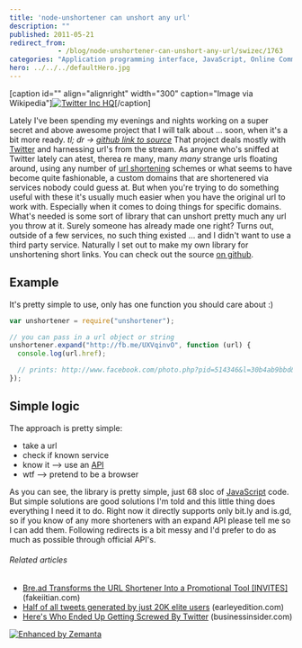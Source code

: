 ```yaml
---
title: 'node-unshortener can unshort any url'
description: ""
published: 2011-05-21
redirect_from: 
            - /blog/node-unshortener-can-unshort-any-url/swizec/1763
categories: "Application programming interface, JavaScript, Online Communities, Twitter, Uncategorized, URL shortening"
hero: ../../../defaultHero.jpg
---
```


\[caption id="" align="alignright" width="300" caption="Image via Wikipedia"][![Twitter Inc HQ](http://upload.wikimedia.org/wikipedia/commons/thumb/b/b3/Twitter_Inc_HQ.jpg/300px-Twitter_Inc_HQ.jpg "Twitter Inc HQ")](http://commons.wikipedia.org/wiki/File:Twitter_Inc_HQ.jpg)\[/caption]

Lately I've been spending my evenings and nights working on a super secret and above awesome project that I will talk about ... soon, when it's a bit more ready. _tl; dr -> [github link to source](https://github.com/Swizec/node-unshortener)_ That project deals mostly with [Twitter](http://twitter.com "Twitter") and harnessing url's from the stream. As anyone who's sniffed at Twitter lately can atest, therea re many, many _many_ strange urls floating around, using any number of [url shortening](http://en.wikipedia.org/wiki/URL_shortening "URL shortening") schemes or what seems to have become quite fashionable, a custom domains that are shortenered via services nobody could guess at. But when you're trying to do something useful with these it's usually much easier when you have the original url to work with. Especially when it comes to doing things for specific domains. What's needed is some sort of library that can unshort pretty much any url you throw at it. Surely someone has already made one right? Turns out, outside of a few services, no such thing existed ... and I didn't want to use a third party service. Naturally I set out to make my own library for unshortening short links. You can check out the source [on github](https://github.com/Swizec/node-unshortener).

## Example

It's pretty simple to use, only has one function you should care about :)

```javascript
var unshortener = require("unshortener");

// you can pass in a url object or string
unshortener.expand("http://fb.me/UXVqinvO", function (url) {
  console.log(url.href);

  // prints: http://www.facebook.com/photo.php?pid=514346&l=30b4ab9bbd&id=132853273433650
});
```

## Simple logic

The approach is pretty simple:

-   take a url
-   check if known service
-   know it --> use an [API](http://en.wikipedia.org/wiki/Application_programming_interface "Application programming interface")
-   wtf --> pretend to be a browser

As you can see, the library is pretty simple, just 68 sloc of [JavaScript](http://en.wikipedia.org/wiki/JavaScript "JavaScript") code. But simple solutions are good solutions I'm told and this little thing does everything I need it to do. Right now it directly supports only bit.ly and is.gd, so if you know of any more shorteners with an expand API please tell me so I can add them. Following redirects is a bit messy and I'd prefer to do as much as possible through official API's.

###### Related articles

-   [Bre.ad Transforms the URL Shortener Into a Promotional Tool \[INVITES\]](http://fakeiitian.com/social-media-news/bre-ad-transforms-the-url-shortener-into-a-promotional-tool-invites/) (fakeiitian.com)
-   [Half of all tweets generated by just 20K elite users](http://earleyedition.com/2011/04/07/half-of-all-tweets-generated-by-just-20k-elite-users/) (earleyedition.com)
-   [Here's Who Ended Up Getting Screwed By Twitter](http://www.businessinsider.com/a-year-later-heres-who-ended-up-getting-screwed-by-twitter-2011-5) (businessinsider.com)

[![Enhanced by Zemanta](http://img.zemanta.com/zemified_e.png?x-id=40f7cd74-cf88-4a4f-81e2-f510c2ef13b2)](http://www.zemanta.com/ "Enhanced by Zemanta")
